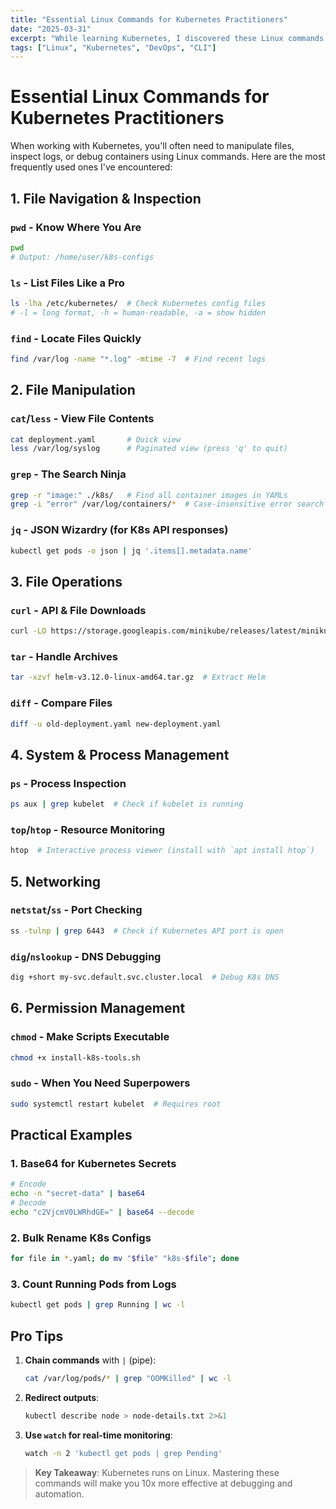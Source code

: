 ```yaml
---
title: "Essential Linux Commands for Kubernetes Practitioners"
date: "2025-03-31"
excerpt: "While learning Kubernetes, I discovered these Linux commands are used constantly for file handling, debugging, and automation."
tags: ["Linux", "Kubernetes", "DevOps", "CLI"]
---
```


# Essential Linux Commands for Kubernetes Practitioners

When working with Kubernetes, you'll often need to manipulate files, inspect logs, or debug containers using Linux commands. Here are the most frequently used ones I've encountered:

## 1. File Navigation & Inspection

### `pwd` - Know Where You Are
```bash
pwd
# Output: /home/user/k8s-configs
```

### `ls` - List Files Like a Pro
```bash
ls -lha /etc/kubernetes/  # Check Kubernetes config files
# -l = long format, -h = human-readable, -a = show hidden
```

### `find` - Locate Files Quickly
```bash
find /var/log -name "*.log" -mtime -7  # Find recent logs
```

## 2. File Manipulation

### `cat`/`less` - View File Contents
```bash
cat deployment.yaml       # Quick view
less /var/log/syslog      # Paginated view (press 'q' to quit)
```

### `grep` - The Search Ninja
```bash
grep -r "image:" ./k8s/   # Find all container images in YAMLs
grep -i "error" /var/log/containers/*  # Case-insensitive error search
```

### `jq` - JSON Wizardry (for K8s API responses)
```bash
kubectl get pods -o json | jq '.items[].metadata.name'
```

## 3. File Operations

### `curl` - API & File Downloads
```bash
curl -LO https://storage.googleapis.com/minikube/releases/latest/minikube-linux-amd64
```

### `tar` - Handle Archives
```bash
tar -xzvf helm-v3.12.0-linux-amd64.tar.gz  # Extract Helm
```

### `diff` - Compare Files
```bash
diff -u old-deployment.yaml new-deployment.yaml
```

## 4. System & Process Management

### `ps` - Process Inspection
```bash
ps aux | grep kubelet  # Check if kubelet is running
```

### `top`/`htop` - Resource Monitoring
```bash
htop  # Interactive process viewer (install with `apt install htop`)
```

## 5. Networking

### `netstat`/`ss` - Port Checking
```bash
ss -tulnp | grep 6443  # Check if Kubernetes API port is open
```

### `dig`/`nslookup` - DNS Debugging
```bash
dig +short my-svc.default.svc.cluster.local  # Debug K8s DNS
```

## 6. Permission Management

### `chmod` - Make Scripts Executable
```bash
chmod +x install-k8s-tools.sh
```

### `sudo` - When You Need Superpowers
```bash
sudo systemctl restart kubelet  # Requires root
```

## Practical Examples

### 1. Base64 for Kubernetes Secrets
```bash
# Encode
echo -n "secret-data" | base64
# Decode
echo "c2VjcmV0LWRhdGE=" | base64 --decode
```

### 2. Bulk Rename K8s Configs
```bash
for file in *.yaml; do mv "$file" "k8s-$file"; done
```

### 3. Count Running Pods from Logs
```bash
kubectl get pods | grep Running | wc -l
```

## Pro Tips

1. **Chain commands** with `|` (pipe):
   ```bash
   cat /var/log/pods/* | grep "OOMKilled" | wc -l
   ```

2. **Redirect outputs**:
   ```bash
   kubectl describe node > node-details.txt 2>&1
   ```

3. **Use `watch` for real-time monitoring**:
   ```bash
   watch -n 2 'kubectl get pods | grep Pending'
   ```

> **Key Takeaway**: Kubernetes runs on Linux. Mastering these commands will make you 10x more effective at debugging and automation.
```